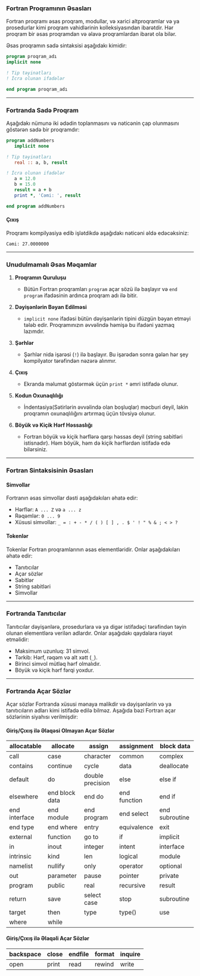 ### Fortran Proqramının Əsasları

Fortran proqramı əsas proqram, modullar, və xarici altproqramlar və ya prosedurlar kimi proqram vahidlərinin kolleksiyasından ibarətdir. Hər proqram bir əsas proqramdan və əlavə proqramlardan ibarət ola bilər.

Əsas proqramın sadə sintaksisi aşağıdakı kimidir:

```fortran
program proqram_adı
implicit none      

! Tip təyinatları      
! İcra olunan ifadələr  

end program proqram_adı
```

---

### Fortranda Sadə Proqram

Aşağıdakı nümunə iki ədədin toplanmasını və nəticənin çap olunmasını göstərən sadə bir proqramdır:

```fortran
program addNumbers
   implicit none

! Tip təyinatları
   real :: a, b, result

! İcra olunan ifadələr
   a = 12.0
   b = 15.0
   result = a + b
   print *, 'Cəmi: ', result

end program addNumbers
```

#### Çıxış
Proqramı kompilyasiya edib işlətdikdə aşağıdakı nəticəni əldə edəcəksiniz:

```
Cəmi: 27.0000000
```

---

### Unudulmamalı Əsas Məqamlar

1. **Proqramın Quruluşu**  
   - Bütün Fortran proqramları `program` açar sözü ilə başlayır və `end program` ifadəsinin ardınca proqram adı ilə bitir.

2. **Dəyişənlərin Bəyan Edilməsi**  
   - `implicit none` ifadəsi bütün dəyişənlərin tipini düzgün bəyan etməyi tələb edir. Proqramınızın əvvəlində həmişə bu ifadəni yazmaq lazımdır.

3. **Şərhlər**  
   - Şərhlər nida işarəsi (`!`) ilə başlayır. Bu işarədən sonra gələn hər şey kompilyator tərəfindən nəzərə alınmır.

4. **Çıxış**  
   - Ekranda məlumat göstərmək üçün `print *` əmri istifadə olunur.

5. **Kodun Oxunaqlılığı**  
   - İndentasiya(Sətirlərin əvvəlində olan boşluqlar) məcburi deyil, lakin proqramın oxunaqlılığını artırmaq üçün tövsiyə olunur.

6. **Böyük və Kiçik Hərf Həssaslığı**  
   - Fortran böyük və kiçik hərflərə qarşı həssas deyil (string sabitləri istisnadır). Həm böyük, həm də kiçik hərflərdən istifadə edə bilərsiniz.

---

### Fortran Sintaksisinin Əsasları

#### Simvollar
Fortranın əsas simvollar dəsti aşağıdakıları əhatə edir:
- Hərflər: `A ... Z` və `a ... z`
- Rəqəmlər: `0 ... 9`
- Xüsusi simvollar: `_ = : + - * / ( ) [ ] , . $ ' ! " % & ; < > ?`

#### Tokenlər
Tokenlər Fortran proqramlarının əsas elementləridir. Onlar aşağıdakıları əhatə edir:
- Tanıtıcılar
- Açar sözlər
- Sabitlər
- String sabitləri
- Simvollar

---

### Fortranda Tanıtıcılar

Tanıtıcılar dəyişənlərə, prosedurlara və ya digər istifadəçi tərəfindən təyin olunan elementlərə verilən adlardır. Onlar aşağıdakı qaydalara riayət etməlidir:
- Maksimum uzunluq: 31 simvol.
- Tərkib: Hərf, rəqəm və alt xətt (`_`).
- Birinci simvol mütləq hərf olmalıdır.
- Böyük və kiçik hərf fərqi yoxdur.

---

### Fortranda Açar Sözlər

Açar sözlər Fortranda xüsusi mənaya malikdir və dəyişənlərin və ya tanıtıcıların adları kimi istifadə edilə bilməz. Aşağıda bəzi Fortran açar sözlərinin siyahısı verilmişdir:

#### Giriş/Çıxış ilə Əlaqəsi Olmayan Açar Sözlər
| allocatable | allocate | assign | assignment | block data |
|-------------|----------|--------|------------|------------|
| call        | case     | character | common   | complex    |
| contains    | continue | cycle | data       | deallocate |
| default     | do       | double precision | else | else if |
| elsewhere   | end block data | end do | end function | end if |
| end interface | end module | end program | end select | end subroutine |
| end type    | end where | entry | equivalence | exit      |
| external    | function | go to  | if         | implicit  |
| in          | inout    | integer | intent    | interface |
| intrinsic   | kind     | len    | logical    | module    |
| namelist    | nullify  | only   | operator   | optional  |
| out         | parameter | pause | pointer    | private   |
| program     | public   | real   | recursive  | result    |
| return      | save     | select case | stop | subroutine |
| target      | then     | type   | type()     | use       |
| where       | while    |        |            |           |

#### Giriş/Çıxış ilə Əlaqəli Açar Sözlər
| backspace | close | endfile | format | inquire |
|-----------|-------|---------|--------|---------|
| open      | print | read    | rewind | write   |